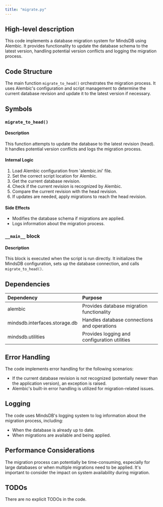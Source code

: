 ```yaml
---
title: "migrate.py"
---
```


## High-level description
This code implements a database migration system for MindsDB using Alembic. It provides functionality to update the database schema to the latest version, handling potential version conflicts and logging the migration process.

## Code Structure
The main function `migrate_to_head()` orchestrates the migration process. It uses Alembic's configuration and script management to determine the current database revision and update it to the latest version if necessary.

## Symbols

### `migrate_to_head()`
#### Description
This function attempts to update the database to the latest revision (head). It handles potential version conflicts and logs the migration process.

#### Internal Logic
1. Load Alembic configuration from 'alembic.ini' file.
2. Set the correct script location for Alembic.
3. Get the current database revision.
4. Check if the current revision is recognized by Alembic.
5. Compare the current revision with the head revision.
6. If updates are needed, apply migrations to reach the head revision.

#### Side Effects
- Modifies the database schema if migrations are applied.
- Logs information about the migration process.

### `__main__` block
#### Description
This block is executed when the script is run directly. It initializes the MindsDB configuration, sets up the database connection, and calls `migrate_to_head()`.

## Dependencies
| Dependency | Purpose |
|:-----------|:--------|
| alembic | Provides database migration functionality |
| mindsdb.interfaces.storage.db | Handles database connections and operations |
| mindsdb.utilities | Provides logging and configuration utilities |

## Error Handling
The code implements error handling for the following scenarios:
- If the current database revision is not recognized (potentially newer than the application version), an exception is raised.
- Alembic's built-in error handling is utilized for migration-related issues.

## Logging
The code uses MindsDB's logging system to log information about the migration process, including:
- When the database is already up to date.
- When migrations are available and being applied.

## Performance Considerations
The migration process can potentially be time-consuming, especially for large databases or when multiple migrations need to be applied. It's important to consider the impact on system availability during migration.

## TODOs
There are no explicit TODOs in the code.